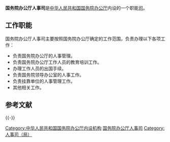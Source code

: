{{Pathnav|中华人民共和国国务院|中华人民共和国国务院办公厅}}
{{Infobox PRCG
|机构名称=国务院办公厅人事司
|标志1=Red_star.svg
|标志1说明=[[s:国务院关于国家行政机关和企业事业单位社会团体印章管理的规定|1999年规定]]：[[印章|印章]][[直径|直径]]4.2厘米，中央刊[[五角星|五角星]]，由[[中华人民共和国国务院办公厅|国务院办公厅]]制发。
|职位1=司长
|人员1=
|职位2=副司长
|人员2=
|人数2=
|成立时间=
|上级机构=[[中华人民共和国国务院办公厅|中华人民共和国国务院办公厅]]
|机构类型=国务院办公厅内设职能司
|行政级别=正司局级
|组织法规=[[s:国务院办公厅主要职责内设机构和人员编制规定|国务院办公厅主要职责内设机构和人员编制规定]]
|地址1=[[北京市|北京市]]
|a=[[国务院办公厅秘书局|国务院办公厅秘书局]]
|b=[[国务院办公厅行政司|国务院办公厅行政司]]
}}

'''国务院办公厅人事司'''是[[中华人民共和国国务院办公厅|中华人民共和国国务院办公厅]]内设的一个职能[[司|司]]。

==工作职能==
国务院办公厅人事司主要按照国务院办公厅确定的工作范围，负责办理以下各项工作：
*负责国务院办公厅的人事管理。
*负责国务院办公厅工作人员的教育培训工作。
*办理工作人员的出国手续。
*负责国务院领导办公室的人事工作。
*负责挂靠单位的人事管理工作。
*其他相关工作。

== 参考文献 ==
{{Reflist}}

{{-}}
{{国务院/办公厅}}

[[Category:中华人民共和国国务院办公厅内设机构|Category:中华人民共和国国务院办公厅内设机构]]
[[Category:国务院办公厅人事司|]]
[[Category:人事司（局）|Category:人事司（局）]]